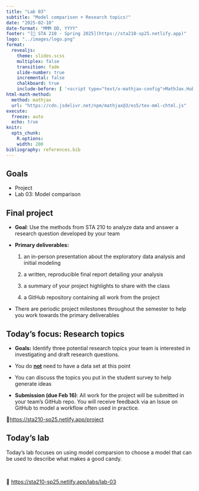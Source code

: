 ```yaml
---
title: "Lab 03"
subtitle: "Model comparison + Research topics!"
date: "2025-02-10"
date-format: "MMM DD, YYYY"
footer: "[🔗 STA 210 - Spring 2025](https://sta210-sp25.netlify.app)"
logo: "../images/logo.png"
format: 
  revealjs: 
    theme: slides.scss
    multiplex: false
    transition: fade
    slide-number: true
    incremental: false 
    chalkboard: true
    include-before: [ '<script type="text/x-mathjax-config">MathJax.Hub.Config({tex2jax: {enableAssistiveMml: false}});</script>']
html-math-method:
  method: mathjax
  url: "https://cdn.jsdelivr.net/npm/mathjax@3/es5/tex-mml-chtml.js"
execute:
  freeze: auto
  echo: true
knitr:
  opts_chunk: 
    R.options:      
    width: 200
bibliography: references.bib
---
```


## Goals

-   Project
-   Lab 03: Model comparison

## Final project

-   **Goal**: Use the methods from STA 210 to analyze data and answer a research question developed by your team

-   **Primary deliverables:**

    1.  an in-person presentation about the exploratory data analysis and initial modeling

    2.  a written, reproducible final report detailing your analysis

    3.  a summary of your project highlights to share with the class

    4.  a GitHub repository containing all work from the project

-   There are periodic project milestones throughout the semester to help you work towards the primary deliverables

## Today’s focus: Research topics

-   **Goals:** Identify three potential research topics your team is interested in investigating and draft research questions.

-   You do [**not**]{.underline} need to have a data set at this point

-   You can discuss the topics you put in the student survey to help generate ideas

-   **Submission (due Feb 16)**: All work for the project will be submitted in your team’s GitHub repo. You will receive feedback via an Issue on GitHub to model a workflow often used in practice.

🔗[https://sta210-sp25.netlify.app/project](https://sta210-sp25.netlify.app/project.html)

## Today's lab

Today's lab focuses on using model comparsion to choose a model that can be used to describe what makes a good candy.

<br>

🔗 <https://sta210-sp25.netlify.app/labs/lab-03>
